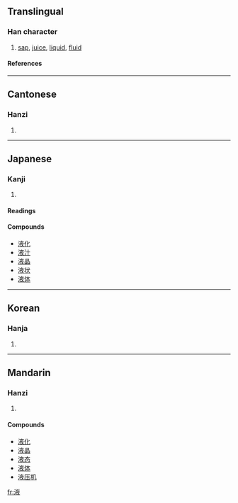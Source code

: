 ==Translingual==
===Han character===
{{Han char|rn=85|rad=水|as=08|sn=11|four=3014<sub>7</sub>|canj=水卜人大 (EYOK)}}
# [[sap]], [[juice]], [[liquid]], [[fluid]]
====References====
{{Han ref|kx=0628.040|dkj=17586|dj=1029.260|hdz=31658.020|uh=6DB2|ud=28082|bh=B247|bd=45639}}

----
==Cantonese==
===Hanzi===
{{yue-hanzi|jyut=|y=yik6}}
# {{defn|Cantonese}}

----
== Japanese ==
=== Kanji ===
{{ja-kanji|grade=5|rs=水08}}
# {{defn|Japanese}} 
====Readings====
{{ja-readings|on=[[えき]] (eki)|kun=[[しる]] (shiru)}}

==== Compounds ====
*[[液化]]
*[[液汁]]
*[[液晶]]
*[[液状]]
*[[液体]]

----
==Korean==
===Hanja===
{{ko-hanja|hangeul=액|eumhun=|rv=aek|mr=aek|y=ayk}}
# {{defn|Korean}}

----
==Mandarin==
===Hanzi===
{{cmn-hanzi|pin=[[yè]] (ye4)|wg=yeh<sup>4</sup>}}
# {{defn|Mandarin}}

====Compounds====
*[[液化]]
*[[液晶]]
*[[液态]]
*[[液体]]
*[[液压机]]

[[fr:液]]